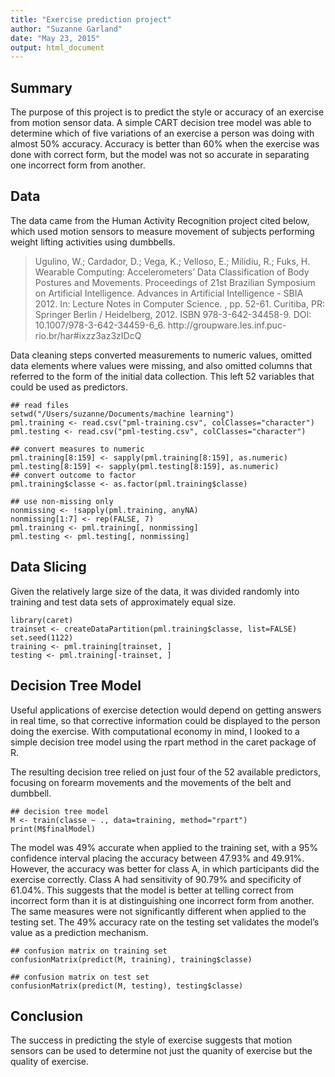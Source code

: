 ```yaml
---
title: "Exercise prediction project"
author: "Suzanne Garland"
date: "May 23, 2015"
output: html_document
---
```


## Summary

The purpose of this project is to predict the style or accuracy of an exercise from motion sensor data. A simple CART decision tree model was able to determine which of five variations of an exercise a person was doing with almost 50% accuracy. Accuracy is better than 60% when the exercise was done with correct form, but the model was not so accurate in separating one incorrect form from another.

## Data

The data came from the Human Activity Recognition project cited below, which used motion sensors to measure movement of subjects performing weight lifting activities using dumbbells.

> Ugulino, W.; Cardador, D.; Vega, K.; Velloso, E.; Milidiu, R.; Fuks, H. Wearable Computing: Accelerometers' Data Classification of Body Postures and Movements. Proceedings of 21st Brazilian Symposium on Artificial Intelligence. Advances in Artificial Intelligence - SBIA 2012. In: Lecture Notes in Computer Science. , pp. 52-61. Curitiba, PR: Springer Berlin / Heidelberg, 2012. ISBN 978-3-642-34458-9. DOI: 10.1007/978-3-642-34459-6_6. http://groupware.les.inf.puc-rio.br/har#ixzz3az3zIDcQ

Data cleaning steps converted measurements to numeric values, omitted data elements where values were missing, and also omitted columns that referred to the form of the initial data collection. This left 52 variables that could be used as predictors.

```[r]
## read files
setwd("/Users/suzanne/Documents/machine learning")
pml.training <- read.csv("pml-training.csv", colClasses="character")
pml.testing <- read.csv("pml-testing.csv", colClasses="character")

## convert measures to numeric
pml.training[8:159] <- sapply(pml.training[8:159], as.numeric)
pml.testing[8:159] <- sapply(pml.testing[8:159], as.numeric)
## convert outcome to factor
pml.training$classe <- as.factor(pml.training$classe)

## use non-missing only
nonmissing <- !sapply(pml.training, anyNA)
nonmissing[1:7] <- rep(FALSE, 7)
pml.training <- pml.training[, nonmissing]
pml.testing <- pml.testing[, nonmissing]
```

## Data Slicing

Given the relatively large size of the data, it was divided randomly into training and test data sets of approximately equal size.

```[r]
library(caret)
trainset <- createDataPartition(pml.training$classe, list=FALSE)
set.seed(1122)
training <- pml.training[trainset, ]
testing <- pml.training[-trainset, ]
```

## Decision Tree Model

Useful applications of exercise detection would depend on getting answers in real time, so that corrective information could be displayed to the person doing the exercise. With computational economy in mind, I looked to a simple decision tree model using the rpart method in the caret package of R.

The resulting decision tree relied on just four of the 52 available predictors, focusing on forearm movements and the movements of the belt and dumbbell.

```[r]
## decision tree model
M <- train(classe ~ ., data=training, method="rpart")
print(M$finalModel)
```

The model was 49% accurate when applied to the training set, with a 95% confidence interval placing the accuracy between 47.93% and 49.91%. However, the accuracy was better for class A, in which participants did the exercise correctly. Class A had sensitivity of 90.79% and specificity of 61.04%. This suggests that the model is better at telling correct from incorrect form than it is at distinguishing one incorrect form from another. The same measures were not significantly different when applied to the testing set. The 49% accuracy rate on the testing set validates the model's value as a prediction mechanism. 

```[r]
## confusion matrix on training set
confusionMatrix(predict(M, training), training$classe)

## confusion matrix on test set
confusionMatrix(predict(M, testing), testing$classe)
```
## Conclusion

The success in predicting the style of exercise suggests that motion sensors can be used to determine not just the quanity of exercise but the quality of exercise.

